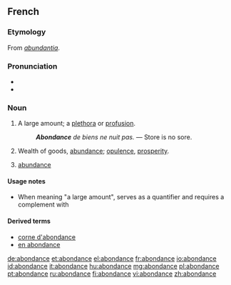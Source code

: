 ==French==

===Etymology===
From {{etyl|la|fr}} ''[[abundantia]]''.

===Pronunciation===
* {{audio|Fr-abondance.ogg|Audio}}
* {{audio|Fr-Paris--abondance.ogg|Audio (Paris)}}

===Noun===
{{fr-noun|f}}
# A large amount; a [[plethora]] or [[profusion]].
#: '''''Abondance''' de biens ne nuit pas.'' — Store is no sore.
# Wealth of goods, [[abundance]]; [[opulence]], [[prosperity]].
# {{sciences}} [[abundance]]

====Usage notes====
* When meaning "a large amount", {{term||abondance}} serves as a quantifier and requires a complement with {{term|de}}

====Derived terms====
* [[corne d'abondance]]
* [[en abondance]]

[[de:abondance]]
[[et:abondance]]
[[el:abondance]]
[[fr:abondance]]
[[io:abondance]]
[[id:abondance]]
[[it:abondance]]
[[hu:abondance]]
[[mg:abondance]]
[[pl:abondance]]
[[pt:abondance]]
[[ru:abondance]]
[[fi:abondance]]
[[vi:abondance]]
[[zh:abondance]]
